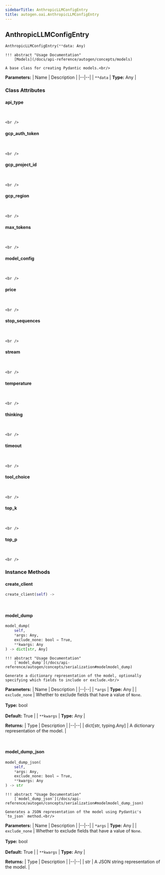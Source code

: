 ```yaml
---
sidebarTitle: AnthropicLLMConfigEntry
title: autogen.oai.AnthropicLLMConfigEntry
---
```

<h2 id="autogen.oai.AnthropicLLMConfigEntry" class="doc doc-heading">
    <code class="doc-symbol doc-symbol-heading doc-symbol-class"></code>
    <span class="doc doc-object-name doc-class-name">AnthropicLLMConfigEntry</span>
</h2>

```python
AnthropicLLMConfigEntry(**data: Any)
```

    !!! abstract "Usage Documentation"
        [Models](/docs/api-reference/autogen/concepts/models)
    
    A base class for creating Pydantic models.<br/>

<b>Parameters:</b>
| Name | Description |
|--|--|
| `**data` | **Type:** Any |

### Class Attributes

<code class="doc-symbol doc-symbol-heading doc-symbol-attribute"></code>
#### api_type
<br />

    <br />

<code class="doc-symbol doc-symbol-heading doc-symbol-attribute"></code>
#### gcp_auth_token
<br />

    <br />

<code class="doc-symbol doc-symbol-heading doc-symbol-attribute"></code>
#### gcp_project_id
<br />

    <br />

<code class="doc-symbol doc-symbol-heading doc-symbol-attribute"></code>
#### gcp_region
<br />

    <br />

<code class="doc-symbol doc-symbol-heading doc-symbol-attribute"></code>
#### max_tokens
<br />

    <br />

<code class="doc-symbol doc-symbol-heading doc-symbol-attribute"></code>
#### model_config
<br />

    <br />

<code class="doc-symbol doc-symbol-heading doc-symbol-attribute"></code>
#### price
<br />

    <br />

<code class="doc-symbol doc-symbol-heading doc-symbol-attribute"></code>
#### stop_sequences
<br />

    <br />

<code class="doc-symbol doc-symbol-heading doc-symbol-attribute"></code>
#### stream
<br />

    <br />

<code class="doc-symbol doc-symbol-heading doc-symbol-attribute"></code>
#### temperature
<br />

    <br />

<code class="doc-symbol doc-symbol-heading doc-symbol-attribute"></code>
#### thinking
<br />

    <br />

<code class="doc-symbol doc-symbol-heading doc-symbol-attribute"></code>
#### timeout
<br />

    <br />

<code class="doc-symbol doc-symbol-heading doc-symbol-attribute"></code>
#### tool_choice
<br />

    <br />

<code class="doc-symbol doc-symbol-heading doc-symbol-attribute"></code>
#### top_k
<br />

    <br />

<code class="doc-symbol doc-symbol-heading doc-symbol-attribute"></code>
#### top_p
<br />

    <br />

### Instance Methods

<code class="doc-symbol doc-symbol-heading doc-symbol-method"></code>
#### create_client

```python
create_client(self) -> 
```

    

<br />

<code class="doc-symbol doc-symbol-heading doc-symbol-method"></code>
#### model_dump

```python
model_dump(
    self,
    *args: Any,
    exclude_none: bool = True,
    **kwargs: Any
) -> dict[str, Any]
```

    !!! abstract "Usage Documentation"
        [`model_dump`](/docs/api-reference/autogen/concepts/serialization#modelmodel_dump)
    
    Generate a dictionary representation of the model, optionally specifying which fields to include or exclude.<br/>

<b>Parameters:</b>
| Name | Description |
|--|--|
| `*args` | **Type:** Any |
| `exclude_none` | Whether to exclude fields that have a value of `None`.<br/><br/>**Type:** bool<br/><br/>**Default:** True |
| `**kwargs` | **Type:** Any |

<b>Returns:</b>
| Type | Description |
|--|--|
| dict[str, typing.Any] | A dictionary representation of the model. |

<br />

<code class="doc-symbol doc-symbol-heading doc-symbol-method"></code>
#### model_dump_json

```python
model_dump_json(
    self,
    *args: Any,
    exclude_none: bool = True,
    **kwargs: Any
) -> str
```

    !!! abstract "Usage Documentation"
        [`model_dump_json`](/docs/api-reference/autogen/concepts/serialization#modelmodel_dump_json)
    
    Generates a JSON representation of the model using Pydantic's `to_json` method.<br/>

<b>Parameters:</b>
| Name | Description |
|--|--|
| `*args` | **Type:** Any |
| `exclude_none` | Whether to exclude fields that have a value of `None`.<br/><br/>**Type:** bool<br/><br/>**Default:** True |
| `**kwargs` | **Type:** Any |

<b>Returns:</b>
| Type | Description |
|--|--|
| str | A JSON string representation of the model. |

<br />
